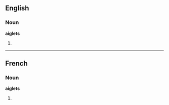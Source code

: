 ==English==

===Noun===
'''aiglets'''

# {{plural of|aiglet}}

----

==French==

===Noun===
'''aiglets''' {{m}}

# {{plural of|lang=French|aiglet}}